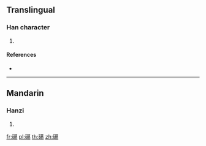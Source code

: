 {{character info/new}}
==Translingual==

===Han character===
{{Han char|rn=112|rad=石|as=13|sn=18|four=|canj=MRTAV}}

# {{defn|Han|sort=石13}}

====References====
* {{Han ref|kx=0837.270|dkj=24520|dj=1254.250|hdz=42458.100|uh=790D|ud=30989}}

----

==Mandarin==

===Hanzi===
{{cmn-hanzi|pin=[[kē]] ([[ke1]]), [[kě]] ([[ke3]])|wg=k'o<sup>1</sup>, k'o<sup>3</sup>}}

# {{defn|lang=cmn|sort=石13}}

[[fr:礍]]
[[pl:礍]]
[[th:礍]]
[[zh:礍]]